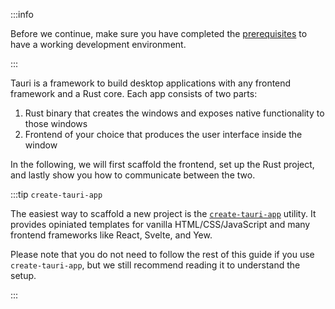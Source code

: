 
:::info

Before we continue, make sure you have completed the [prerequisites] to have a working development environment.

:::

Tauri is a framework to build desktop applications with any frontend framework and a Rust core. Each app consists of two parts:

1. Rust binary that creates the windows and exposes native functionality to those windows
2. Frontend of your choice that produces the user interface inside the window

In the following, we will first scaffold the frontend, set up the Rust project, and lastly show you how to communicate between the two.

:::tip `create-tauri-app`

The easiest way to scaffold a new project is the [`create-tauri-app`] utility. It provides opiniated templates for vanilla HTML/CSS/JavaScript and many frontend frameworks like React, Svelte, and Yew.

<CreateTauriApp />

Please note that you do not need to follow the rest of this guide if you use `create-tauri-app`, but we still recommend reading it to understand the setup.

:::

[cargo]: https://doc.rust-lang.org/cargo/
[prerequisites]: ../prerequisites/
[`create-tauri-app`]: https://github.com/tauri-apps/create-tauri-app
